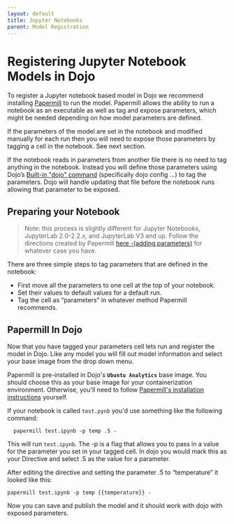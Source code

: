 ```yaml
---
layout: default
title: Jupyter Notebooks
parent: Model Registration
---
```


# Registering Jupyter Notebook Models in Dojo

To register a Jupyter notebook based model in Dojo we recommend installing [Papermill](https://papermill.readthedocs.io/en/latest/index.html) to run the model. Papermill allows the ability to run a notebook as an executable as well as tag and expose parameters, which might be needed depending on how model parameters are defined.

If the parameters of the model are set in the notebook and modified manually for each run then you will need to expose those parameters by tagging a cell in the notebook. See next section.

If the notebook reads in parameters from another file there is no need to tag anything in the notebook. Instead you will define those parameters using Dojo’s [Built-in "dojo" command](./cheatsheet#dojo-terminal-commands) (specifically dojo config …) to tag the parameters. Dojo will handle updating that file before the notebook runs allowing that parameter to be exposed.

## Preparing your Notebook

> Note: this process is slightly different for Jupyter Notebooks, JupyterLab 2.0-2.2.x, and JupyterLab V3 and up. Follow the directions created by Papermill [here -(adding parameters)](https://papermill.readthedocs.io/en/latest/usage-parameterize.html) for whatever case you have.

There are three simple steps to tag parameters that are defined in the notebook:

-   First move all the parameters to one cell at the top of your notebook.
-   Set their values to default values for a default run.    
-   Tag the cell as “parameters” in whatever method Papermill recommends.
  

<CenteredImage file="parameters.png" width="750px" title="Parameter Tag in Jupyter Notebook" />

## Papermill In Dojo

Now that you have tagged your parameters cell lets run and register the model in Dojo. Like any model you will fill out model information and select your base image from the drop down menu.

Papermill is pre-installed in Dojo's **`Ubuntu Analytics`** base image. You should choose this as your base image for your containerization environment. Otherwise, you'll need to follow [Papermill's installation instructions](https://papermill.readthedocs.io/en/latest/installation.html) yourself.  

If your notebook is called `test.pynb` you'd use something like the following command:

```
  papermill test.ipynb -p temp .5 -
```

This will run `test.ipynb`. The -p is a flag that allows you to pass in a value for the parameter you set in your tagged cell. In dojo you would mark this as your Directive and select .5 as the value for a parameter.

After editing the directive and setting the parameter .5 to “temperature” it looked like this:

  
```
papermill test.ipynb -p temp {{temperature}} -
```    


Now you can save and publish the model and it should work with dojo with exposed parameters.